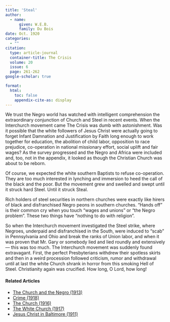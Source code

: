 ```yaml
---
title: 'Steal'
author:
  - name:
      given: W.E.B.
      family: Du Bois
date: Oct. 1920
categories: 
  - ""
citation: 
  type: article-journal
  container-title: The Crisis
  volume: 20
  issue: 6
  page: 261-262
google-scholar: true

format:
  html:
    toc: false
    appendix-cite-as: display
---
```


We trust the Negro world has watched with intelligent comprehension the extraordinary conjunction of Church and Steel in recent events. When the Interchurch movement came <span class="crisis-title">The Crisis</span> was dumb with astonishment. Was it possible that the white followers of Jesus Christ were actually going to forget Infant Damnation and Justification by Faith long enough to work together for education, the abolition of child labor, opposition to race prejudice, co-operation in national missionary effort, social uplift and fair wages? As the survey progressed and the Negro and Africa were included and, too, not in the appendix, it looked as though the Christian Church was about to be reborn.

Of course, we expected the white southern Baptists to refuse co-operation. They are too much interested in lynching and immersion to heed the call of the black and the poor. But the movement grew and swelled and swept until it struck hard Steel. Until it struck Steal.

Rich holders of steel securities in northern churches were exactly like hirers of black and disfranchised Negro peons in southern churches. "Hands off" is their common cry when you touch "wages and unions" or "the Negro problem". These two things have "nothing to do with religion".

So when the Interchurch movement investigated the Steel strike, where Negroes, underpaid and disfranchised in the South, were induced to "scab" in Pennsylvania and Ohio and break the ranks of Union labor, and when it was proven that Mr. Gary or somebody lied and lied roundly and extensively --- this was too much. The Interchurch movement was suddenly found extravagant. First, the perfect Presbyterians withdrew their spotless skirts and then in a weird procession followed criticism, rumor and withdrawal until at last the white Church shrank in horror from this smoking Hell of Steel. Christianity again was crucified. How long, O Lord, how long!

<!-- Similar articles start here -->
<div  class="clear-wrap"></div>

#### Related Articles

* [The Church and the Negro (1913)](/Volumes/06/06/church_negro.html)
* [Crime (1918)](/Volumes/15/05/crime.html)
* [The Church (1916)](/Volumes/11/06/church.html)
* [The White Church (1917)](/Volumes/14/01/white_church.html)
* [Jesus Christ in Baltimore (1911)](/Volumes/01/03/baltimore.html)

<!-- Similar articles end here -->